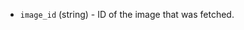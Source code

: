 <!-- Code generated from the comments of the Output struct in component/data-source/image/data_source.go; DO NOT EDIT MANUALLY -->

- `image_id` (string) - ID of the image that was fetched.

<!-- End of code generated from the comments of the Output struct in component/data-source/image/data_source.go; -->
